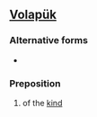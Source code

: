 ==[[Volapük]]==

===Alternative forms===
*{{l|vo|biduy}}
===Preposition===
{{infl|vo|preposition}}

# of the [[kind]]